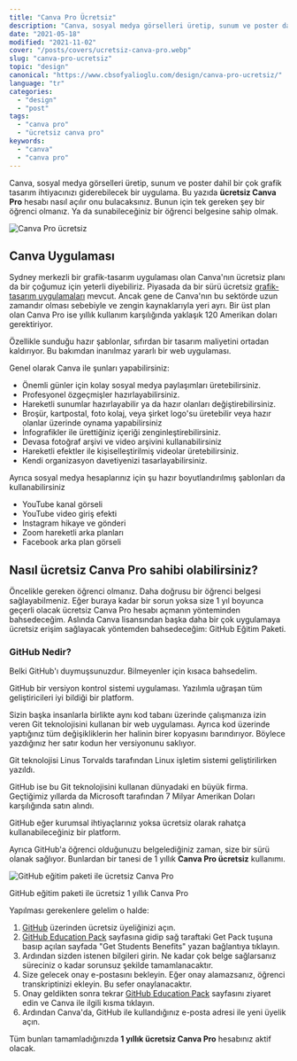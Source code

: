 ```yaml
---
title: "Canva Pro Ücretsiz"
description: "Canva, sosyal medya görselleri üretip, sunum ve poster dahil bir çok grafik tasarım ihtiyacını gideren bir uygulama. 1 yıllık Canva Pro."
date: "2021-05-18"
modified: "2021-11-02"
cover: "/posts/covers/ucretsiz-canva-pro.webp"
slug: "canva-pro-ucretsiz"
topic: "design"
canonical: "https://www.cbsofyalioglu.com/design/canva-pro-ucretsiz/"
language: "tr"
categories:
  - "design"
  - "post"
tags:
  - "canva pro"
  - "ücretsiz canva pro"
keywords:
  - "canva"
  - "canva pro"
---
```


Canva, sosyal medya görselleri üretip, sunum ve poster dahil bir çok grafik tasarım ihtiyacınızı giderebilecek bir uygulama. Bu yazıda **ücretsiz Canva Pro** hesabı nasıl açılır onu bulacaksınız. Bunun için tek gereken şey bir öğrenci olmanız. Ya da sunabileceğiniz bir öğrenci belgesine sahip olmak.

![Canva Pro ücretsiz](/posts/canva-pro-ucretsiz-1270x547.jpg)

## Canva Uygulaması

Sydney merkezli bir grafik-tasarım uygulaması olan Canva'nın ücretsiz planı da bir çoğumuz için yeterli diyebiliriz. Piyasada da bir sürü ücretsiz [grafik-tasarım uygulamaları](https://www.cbsofyalioglu.com/design/free-design-resources/) mevcut. Ancak gene de Canva'nın bu sektörde uzun zamandır olması sebebiyle ve zengin kaynaklarıyla yeri ayrı. Bir üst plan olan Canva Pro ise yıllık kullanım karşılığında yaklaşık 120 Amerikan doları gerektiriyor.

Özellikle sunduğu hazır şablonlar, sıfırdan bir tasarım maliyetini ortadan kaldırıyor. Bu bakımdan inanılmaz yararlı bir web uygulaması.

Genel olarak Canva ile şunları yapabilirsiniz:

- Önemli günler için kolay sosyal medya paylaşımları üretebilirsiniz.
- Profesyonel özgeçmişler hazırlayabilirsiniz.
- Hareketli sunumlar hazırlayabilir ya da hazır olanları değiştirebilirsiniz.
- Broşür, kartpostal, foto kolaj, veya şirket logo'su üretebilir veya hazır olanlar üzerinde oynama yapabilirsiniz
- İnfografikler ile ürettiğiniz içeriği zenginleştirebilirsiniz.
- Devasa fotoğraf arşivi ve video arşivini kullanabilirsiniz
- Hareketli efektler ile kişiselleştirilmiş videolar üretebilirsiniz.
- Kendi organizasyon davetiyenizi tasarlayabilirsiniz.

Ayrıca sosyal medya hesaplarınız için şu hazır boyutlandırılmış şablonları da kullanabilirsiniz

- YouTube kanal görseli
- YouTube video giriş efekti
- Instagram hikaye ve gönderi
- Zoom hareketli arka planları
- Facebook arka plan görseli

## Nasıl ücretsiz Canva Pro sahibi olabilirsiniz?

Öncelikle gereken öğrenci olmanız. Daha doğrusu bir öğrenci belgesi sağlayabilmeniz. Eğer buraya kadar bir sorun yoksa size 1 yıl boyunca geçerli olacak ücretsiz Canva Pro hesabı açmanın yönteminden bahsedeceğim. Aslında Canva lisansından başka daha bir çok uygulamaya ücretsiz erişim sağlayacak yöntemden bahsedeceğim: GitHub Eğitim Paketi.

### GitHub Nedir?

Belki GitHub'ı duymuşsunuzdur. Bilmeyenler için kısaca bahsedelim.

GitHub bir versiyon kontrol sistemi uygulaması. Yazılımla uğraşan tüm geliştiricileri iyi bildiği bir platform.

Sizin başka insanlarla birlikte aynı kod tabanı üzerinde çalışmanıza izin veren Git teknolojisini kullanan bir web uygulaması. Ayrıca kod üzerinde yaptığınız tüm değişikliklerin her halinin birer kopyasını barındırıyor. Böylece yazdığınız her satır kodun her versiyonunu saklıyor.

Git teknolojisi Linus Torvalds tarafından Linux işletim sistemi geliştirilirken yazıldı.

GitHub ise bu Git teknolojisini kullanan dünyadaki en büyük firma. Geçtiğimiz yıllarda da Microsoft tarafından 7 Milyar Amerikan Doları karşılığında satın alındı.

GitHub eğer kurumsal ihtiyaçlarınız yoksa ücretsiz olarak rahatça kullanabileceğiniz bir platform.

Ayrıca GitHub'a öğrenci olduğunuzu belgelediğiniz zaman, size bir sürü olanak sağlıyor. Bunlardan bir tanesi de 1 yıllık **Canva Pro ücretsiz** kullanımı.

![GitHub eğitim paketi ile ücretsiz Canva Pro](/posts/github-egitim-paketi-ile-canva-pro-1270x587.jpg)

GitHub eğitim paketi ile ücretsiz 1 yıllık Canva Pro

Yapılması gerekenlere gelelim o halde:

1. [GitHub](https://github.com/) üzerinden ücretsiz üyeliğinizi açın.
2. [GitHub Education Pack](https://education.github.com/pack) sayfasına gidip sağ taraftaki Get Pack tuşuna basıp açılan sayfada "Get Students Benefits" yazan bağlantıya tıklayın.
3. Ardından sizden istenen bilgileri girin. Ne kadar çok belge sağlarsanız süreciniz o kadar sorunsuz şekilde tamamlanacaktır.
4. Size gelecek onay e-postasını bekleyin. Eğer onay alamazsanız, öğrenci transkriptinizi ekleyin. Bu sefer onaylanacaktır.
5. Onay geldikten sonra tekrar [GitHub Education Pack](https://education.github.com/pack) sayfasını ziyaret edin ve Canva ile ilgili kısma tıklayın.
6. Ardından Canva'da, GitHub ile kullandığınız e-posta adresi ile yeni üyelik açın.

Tüm bunları tamamladığınızda **1 yıllık ücretsiz Canva Pro** hesabınız aktif olacak.
